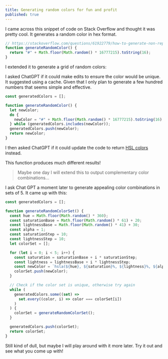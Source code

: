 ```yaml
---
title: Generating random colors for fun and profit
published: true
---
```


I came across this snippet of code on Stack Overflow and thought it was pretty cool. It generates a random color in hex format.

```js
// https://stackoverflow.com/questions/61922779/how-to-generate-non-repeating-random-results
function generateRandomColor() {
  return "#" + Math.floor(Math.random() * 16777215).toString(16);
}
```

I extended it to generate a grid of random colors:

<StackBlitzEmbed src="https://stackblitz.com/edit/typescript-1b4bno?embed=1&file=index.ts" />

I asked ChatGPT if it could make edits to ensure the color would be unique. It suggested using a cache. Given that I only plan to generate a few hundred numbers that seems simple and effective.

```js
const generatedColors = [];

function generateRandomColor() {
  let newColor;
  do {
    newColor = "#" + Math.floor(Math.random() * 16777215).toString(16);
  } while (generatedColors.includes(newColor));
  generatedColors.push(newColor);
  return newColor;
}
```

I then asked ChatGPT if it could update the code to return [HSL colors](https://developer.mozilla.org/en-US/docs/Web/CSS/color_value/hsl) instead.

This function produces much different results!

<StackBlitzEmbed src="https://stackblitz.com/edit/typescript-srptzz?file=index.ts" />

> Maybe one day I will extend this to output complementary color combinations...

I ask Chat GPT a moment later to generate appealing color combinations in sets of 5. It came up with this:

```js
const generatedColors = [];

function generateRandomColorSet() {
  const hue = Math.floor(Math.random() * 360);
  const saturationBase = Math.floor(Math.random() * 61) + 20;
  const lightnessBase = Math.floor(Math.random() * 41) + 30;
  const alpha = 1;
  const saturationStep = 10;
  const lightnessStep = 10;
  let colorSet = [];

  for (let i = 0; i < 5; i++) {
    const saturation = saturationBase + i * saturationStep;
    const lightness = lightnessBase + i * lightnessStep;
    const newColor = `hsla(${hue}, ${saturation}%, ${lightness}%, ${alpha})`;
    colorSet.push(newColor);
  }

  // Check if the color set is unique, otherwise try again
  while (
    generatedColors.some((set) =>
      set.every((color, i) => color === colorSet[i])
    )
  ) {
    colorSet = generateRandomColorSet();
  }

  generatedColors.push(colorSet);
  return colorSet;
}
```

<StackBlitzEmbed src="https://stackblitz.com/edit/typescript-qpw54t?file=style.css" />

Still kind of dull, but maybe I will play around with it more later. Try it out and see what you come up with!
